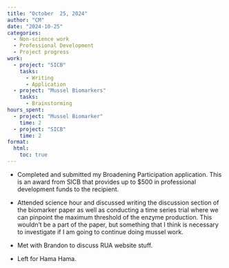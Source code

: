 ```yaml
---
title: "October  25, 2024"
author: "CM"
date: "2024-10-25"
categories:
  - Non-science work
  - Professional Development
  - Project progress
work:
  - project: "SICB"
    tasks: 
      - Writing 
      - Application
  - project: "Mussel Biomarkers"
    tasks: 
      - Brainstorming
hours_spent:
  - project: "Mussel Biomarker"
    time: 2
  - project: "SICB"
    time: 2
format:
  html:
    toc: true
---
```


* Completed and submitted my Broadening Participation application. This is an award from SICB that provides up to $500 in professional development funds to the recipient.\

* Attended science hour and discussed writing the discussion section of the biomarker paper as well as conducting a time series trial where we can pinpoint the maximum threshold of the enzyme production. This wouldn’t be a part of the paper, but something that I think is necessary to investigate if I am going to continue doing mussel work.\

* Met with Brandon to discuss RUA website stuff.\

* Left for Hama Hama.
